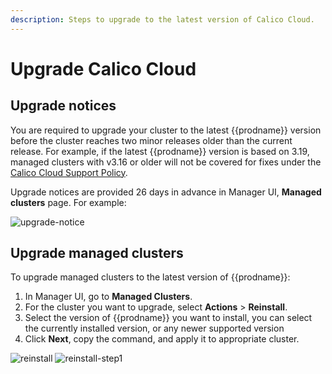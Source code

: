 ```yaml
---
description: Steps to upgrade to the latest version of Calico Cloud.
---
```


# Upgrade Calico Cloud

## Upgrade notices

You are required to upgrade your cluster to the latest {{prodname}} version before the cluster reaches two minor releases older than the current release. For example, if the latest {{prodname}} version is based on 3.19, managed clusters with v3.16 or older will not be covered for fixes under the [Calico Cloud Support Policy](../get-started/support-policy-2022.mdx).

Upgrade notices are provided 26 days in advance in Manager UI, **Managed clusters** page. For example:

![upgrade-notice](/img/calico-cloud/upgrade-notice.png)

## Upgrade managed clusters

To upgrade managed clusters to the latest version of {{prodname}}:

1. In Manager UI, go to **Managed Clusters**.
1. For the cluster you want to upgrade, select **Actions** > **Reinstall**.
1. Select the version of {{prodname}} you want to install, you can select the currently installed version, or any newer supported version
1. Click **Next**, copy the command, and apply it to appropriate cluster.

![reinstall](/img/calico-cloud/managed-clusters-reinstall.png)
![reinstall-step1](/img/calico-cloud/managed-clusters-reinstall-step1.png)

